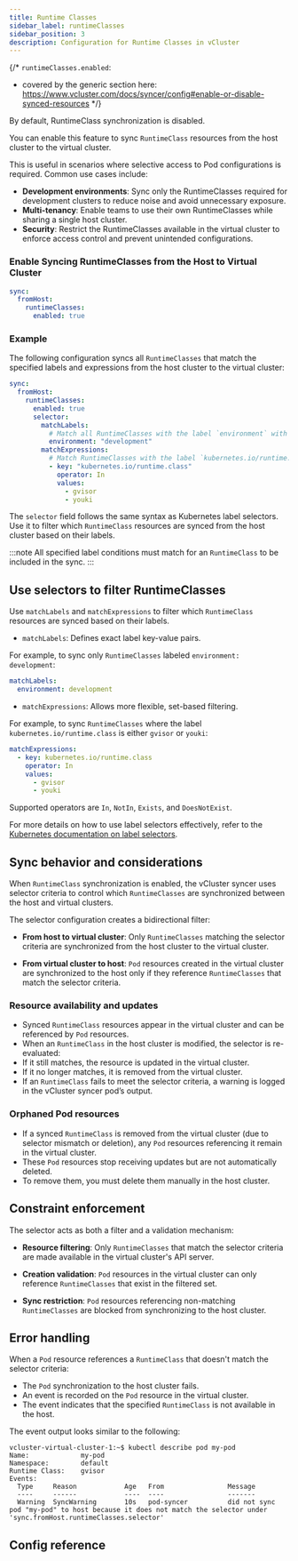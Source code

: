 ```yaml
---
title: Runtime Classes
sidebar_label: runtimeClasses
sidebar_position: 3
description: Configuration for Runtime Classes in vCluster
---
```



{/*
`runtimeClasses.enabled`:
- covered by the generic section here: https://www.vcluster.com/docs/syncer/config#enable-or-disable-synced-resources
*/}

By default, RuntimeClass synchronization is disabled.

You can enable this feature to sync `RuntimeClass` resources from the host cluster to the virtual cluster.

This is useful in scenarios where selective access to Pod configurations is required. Common use cases include:

- **Development environments**: Sync only the RuntimeClasses required for development clusters to reduce noise and avoid unnecessary exposure.
- **Multi-tenancy**: Enable teams to use their own RuntimeClasses while sharing a single host cluster.
- **Security**: Restrict the RuntimeClasses available in the virtual cluster to enforce access control and prevent unintended configurations.

### Enable Syncing RuntimeClasses from the Host to Virtual Cluster


```YAML
sync:
  fromHost:
    runtimeClasses:
      enabled: true
```

<!-- vale off -->
### Example

The following configuration syncs all `RuntimeClasses` that match the specified labels and expressions from the host cluster to the virtual cluster:

```YAML
sync:
  fromHost:
    runtimeClasses:
      enabled: true
      selector:
        matchLabels:
          # Match all RuntimeClasses with the label `environment` with value `development`
          environment: "development"
        matchExpressions:
          # Match RuntimeClasses with the label `kubernetes.io/runtime.class` that are either `gvisor` or `youki`
          - key: "kubernetes.io/runtime.class"
            operator: In
            values:
              - gvisor
              - youki
```

The `selector` field follows the same syntax as Kubernetes label selectors. Use it to filter which `RuntimeClass` resources are synced from the host cluster based on their labels.

:::note
All specified label conditions must match for an `RuntimeClass` to be included in the sync.
:::


## Use selectors to filter RuntimeClasses

Use `matchLabels` and `matchExpressions` to filter which `RuntimeClass` resources are synced based on their labels.

- `matchLabels`: Defines exact label key-value pairs.

For example, to sync only `RuntimeClasses` labeled `environment: development`:

```yaml
matchLabels:
  environment: development
  ```

- `matchExpressions`: Allows more flexible, set-based filtering.

For example, to sync `RuntimeClasses` where the label `kubernetes.io/runtime.class` is either `gvisor` or `youki`:

```yaml
matchExpressions:
  - key: kubernetes.io/runtime.class
    operator: In
    values:
      - gvisor
      - youki
  ```
Supported operators are `In`, `NotIn`, `Exists`, and `DoesNotExist`.

For more details on how to use label selectors effectively, refer to the [Kubernetes documentation on label selectors](https://kubernetes.io/docs/concepts/overview/working-with-objects/labels/#resources-that-support-set-based-requirements).

## Sync behavior and considerations

When `RuntimeClass` synchronization is enabled, the vCluster syncer uses selector criteria to control which `RuntimeClasses` are synchronized between the host and virtual clusters.

The selector configuration creates a bidirectional filter:

- **From host to virtual cluster**: Only `RuntimeClasses` matching the selector criteria are synchronized from the host cluster to the virtual cluster.

- **From virtual cluster to host**: `Pod` resources created in the virtual cluster are synchronized to the host only if they reference `RuntimeClasses` that match the selector criteria.

### Resource availability and updates

- Synced `RuntimeClass` resources appear in the virtual cluster and can be referenced by `Pod` resources.
- When an `RuntimeClass` in the host cluster is modified, the selector is re-evaluated:
- If it still matches, the resource is updated in the virtual cluster.
- If it no longer matches, it is removed from the virtual cluster.
- If an `RuntimeClass` fails to meet the selector criteria, a warning is logged in the vCluster syncer pod’s output.

### Orphaned Pod resources

- If a synced `RuntimeClass` is removed from the virtual cluster (due to selector mismatch or deletion), any `Pod` resources referencing it remain in the virtual cluster.
- These `Pod` resources stop receiving updates but are not automatically deleted.
- To remove them, you must delete them manually in the host cluster.

## Constraint enforcement

The selector acts as both a filter and a validation mechanism:

- **Resource filtering**: Only `RuntimeClasses` that match the selector criteria are made available in the virtual cluster's API server.

- **Creation validation**: `Pod` resources in the virtual cluster can only reference `RuntimeClasses` that exist in the filtered set.

- **Sync restriction**: `Pod` resources referencing non-matching `RuntimeClasses` are blocked from synchronizing to the host cluster.

## Error handling

When a `Pod` resource references a `RuntimeClass` that doesn't match the selector criteria:

- The `Pod` synchronization to the host cluster fails.
- An event is recorded on the `Pod` resource in the virtual cluster.
- The event indicates that the specified `RuntimeClass` is not available in the host.

The event output looks similar to the following:

```shell
vcluster-virtual-cluster-1:~$ kubectl describe pod my-pod
Name:             my-pod
Namespace:        default
Runtime Class:    gvisor
Events:
  Type     Reason            Age   From                Message
  ----     ------            ----  ----                -------
  Warning  SyncWarning       10s   pod-syncer          did not sync pod "my-pod" to host because it does not match the selector under 'sync.fromHost.runtimeClasses.selector'
```

## Config reference

<EnableSwitch/>

